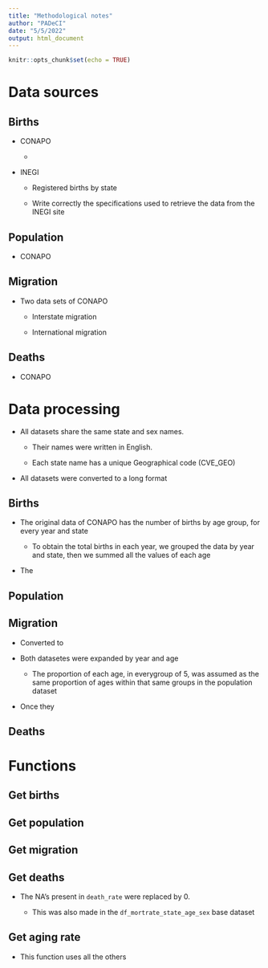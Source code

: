 ```yaml
---
title: "Methodological notes"
author: "PADeCI"
date: "5/5/2022"
output: html_document
---
```


```r
knitr::opts_chunk$set(echo = TRUE)
```

# Data sources

## Births

-   CONAPO

    -   

-   INEGI

    -   Registered births by state

    -   Write correctly the specifications used to retrieve the data from the INEGI site

## Population

-   CONAPO

## Migration

-   Two data sets of CONAPO

    -   Interstate migration

    -   International migration

## Deaths

-   CONAPO

# Data processing

-   All datasets share the same state and sex names.

    -   Their names were written in English.

    -   Each state name has a unique Geographical code (CVE_GEO)

-   All datasets were converted to a long format

## Births

-   The original data of CONAPO has the number of births by age group, for every year and state

    -   To obtain the total births in each year, we grouped the data by year and state, then we summed all the values of each age

-   The

## Population

## Migration

-   Converted to

-   Both datasetes were expanded by year and age

    -   The proportion of each age, in everygroup of 5, was assumed as the same proportion of ages within that same groups in the population dataset

-   Once they

## Deaths

# Functions

## Get births

## Get population

## Get migration

## Get deaths

-   The NA's present in `death_rate` were replaced by 0.

    -   This was also made in the `df_mortrate_state_age_sex` base dataset

## Get aging rate

-   This function uses all the others
